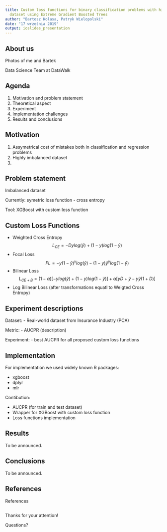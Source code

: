 ```yaml
---
title: Custom loss functions for binary classification problems with highly imbalanced
  dataset using Extreme Gradient Boosted Trees
author: "Bartosz Kolasa, Patryk Wielopolski"
date: "17 września 2019"
output: ioslides_presentation
---
```


## About us


Photos of me and Bartek

Data Science Team at DataWalk

## Agenda

1) Motivation and problem statement 
2) Theoretical aspect
3) Experiment
4) Implementation challenges
5) Results and conclusions

## Motivation

1) Assymetrical cost of mistakes both in classification and regression problems
2) Highly imbalanced dataset
3)


## Problem statement

Imbalanced dataset

Currently: symetric loss function - cross entropy

Tool: XGBoost with custom loss function


## Custom Loss Functions

- Weighted Cross Entropy
$$ L_{CE}=−Dylog(\hat{y})+(1−y)log(1−\hat{y}) $$
- Focal Loss
$$ FL = -y(1-\hat{y})^{\gamma}log(\hat{y}) - (1-y)\hat{y}^{\gamma}log(1-\hat{y}) $$
- Bilinear Loss
$$ L_{CE+B}=(1-\alpha)[−ylog(\hat{y})+(1−y)log(1−\hat{y})] + \alpha[yD + \hat{y} -y\hat{y}(1+D)]$$
- Log Bilinear Loss (after transformations equatl to Weigted Cross Entropy)

## Experiment descriptions

Dataset:
- Real-world dataset from Insurance Industry (PCA)

Metric:
- AUCPR (description)

Experiment:
- best AUCPR for all proposed custom loss functions


## Implementation

For implementation we used widely known R packages:

- xgboost
- dplyr
- mlr

Contibution:

- AUCPR (for train and test dataset)
- Wrapper for XGBoost with custom loss function
- Loss functions implementation

## Results

To be announced.

## Conclusions

To be announced.

## References

References

## 

Thanks for your attention!

Questions?



